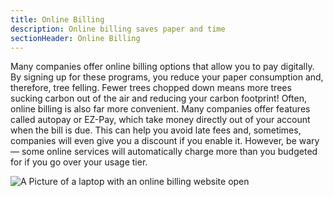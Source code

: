 ```yaml
---
title: Online Billing
description: Online billing saves paper and time
sectionHeader: Online Billing
---
```


Many companies offer online billing options that allow you to pay digitally.
By signing up for these programs, you reduce your paper consumption and, therefore, tree felling.
Fewer trees chopped down means more trees sucking carbon out of the air and reducing your carbon footprint!
Often, online billing is also far more convenient.
Many companies offer features called autopay or EZ-Pay,
which take money directly out of your account when the bill is due.
This can help you avoid late fees and, sometimes, companies will even give you a discount if you enable it.
However, be wary—
some online services will automatically charge more than you budgeted for if you go over your usage tier.

![A Picture of a laptop with an online billing website open](/images/online-billing.avif)
